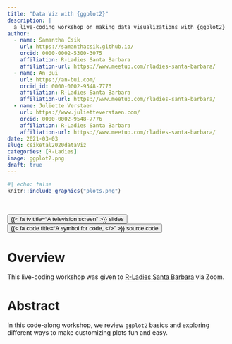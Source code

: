 ```yaml
---
title: "Data Viz with {ggplot2}"
description: |
  a live-coding workshop on making data visualizations with {ggplot2}
author:
  - name: Samantha Csik
    url: https://samanthacsik.github.io/
    orcid: 0000-0002-5300-3075
    affiliation: R-Ladies Santa Barbara
    affiliation-url: https://www.meetup.com/rladies-santa-barbara/
  - name: An Bui
    url: https://an-bui.com/
    orcid_id: 0000-0002-9548-7776
    affiliation: R-Ladies Santa Barbara
    affiliation-url: https://www.meetup.com/rladies-santa-barbara/
  - name: Juliette Verstaen
    url: https://www.julietteverstaen.com/
    orcid: 0000-0002-9548-7776
    affiliation: R-Ladies Santa Barbara
    affiliation-url: https://www.meetup.com/rladies-santa-barbara/
date: 2021-03-03
slug: csiketal2020dataViz
categories: [R-Ladies]
image: ggplot2.png
draft: true
---
```


```r
#| echo: false
knitr::include_graphics("plots.png")
```

<br>

<div class="container">
<div class="center">
<button type="button" class="button-styling" onclick=window.location.href='https://docs.google.com/presentation/d/1sU2H89F5e409WpYilRqYAqu7DdXSAivccEa4y44xZ7c/edit?usp=sharing'>{{< fa tv title="A television screen" >}} slides</button>
<button type="button" class="button-styling" onclick=window.location.href='https://github.com/j-verstaen/RLadiesSB-Data-Viz-Pt1'>{{< fa code title="A symbol for code, </>" >}} source code</button> 
<!-- <button type="button" class="button-styling" onclick=window.location.href='https://www.meetup.com/rladies-santa-barbara/events/272478115/'>`r fontawesome::fa("meetup", fill = "#64605f", a11y = "sem")` meetup events</button>  -->
</div>
</div>

# Overview

This live-coding workshop was given to [R-Ladies Santa Barbara](https://www.meetup.com/rladies-santa-barbara/events/272478115/) via Zoom.

# Abstract 

In this code-along workshop, we review `ggplot2` basics and exploring different ways to make customizing plots fun and easy.

